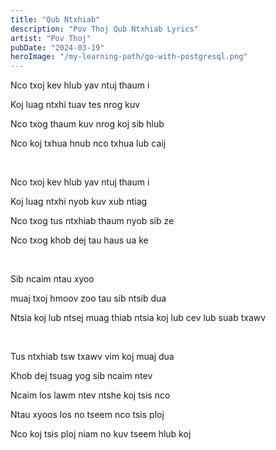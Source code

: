 ```yaml
---
title: "Qub Ntxhiab"
description: "Pov Thoj Qub Ntxhiab Lyrics"
artist: "Pov Thoj"
pubDate: "2024-03-19"
heroImage: "/my-learning-path/go-with-postgresql.png"
---
```


Nco txoj kev hlub yav ntuj thaum i

Koj luag ntxhi tuav tes nrog kuv

Nco txog thaum kuv nrog koj sib hlub

Nco koj txhua hnub nco txhua lub caij

<br />

Nco txoj kev hlub yav ntuj thaum i

Koj luag ntxhi nyob kuv xub ntiag

Nco txog tus ntxhiab thaum nyob sib ze

Nco txog khob dej tau haus ua ke

<br />

Sib ncaim ntau xyoo

muaj txoj hmoov zoo tau sib ntsib dua

Ntsia koj lub ntsej muag thiab ntsia koj lub cev lub suab txawv

<br />

Tus ntxhiab tsw txawv vim koj muaj dua

Khob dej tsuag yog sib ncaim ntev

Ncaim los lawm ntev ntshe koj tsis nco

Ntau xyoos los no tseem nco tsis ploj

Nco koj tsis ploj niam no kuv tseem hlub koj
